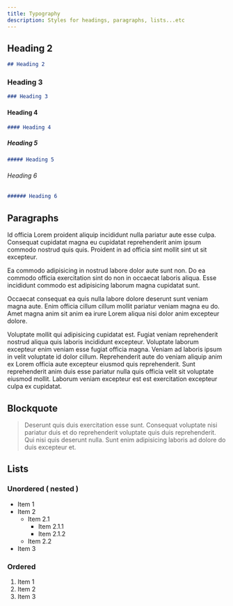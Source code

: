 ```yaml
---
title: Typography
description: Styles for headings, paragraphs, lists...etc
---
```


## Heading 2

```md
## Heading 2
```

### Heading 3

```md
### Heading 3
```

#### Heading 4

```md
#### Heading 4
```

##### Heading 5

```md
##### Heading 5
```

###### Heading 6

```md
###### Heading 6
```

## Paragraphs

Id officia Lorem proident aliquip incididunt nulla pariatur aute esse culpa. Consequat cupidatat magna eu cupidatat reprehenderit anim ipsum commodo nostrud quis quis. Proident in ad officia sint mollit sint ut sit excepteur.

Ea commodo adipisicing in nostrud labore dolor aute sunt non. Do ea commodo officia exercitation sint do non in occaecat laboris aliqua. Esse incididunt commodo est adipisicing laborum magna cupidatat sunt.

Occaecat consequat ea quis nulla labore dolore deserunt sunt veniam magna aute. Enim officia cillum cillum mollit pariatur veniam magna eu do. Amet magna anim sit anim ea irure Lorem aliqua nisi dolor anim excepteur dolore.

Voluptate mollit qui adipisicing cupidatat est. Fugiat veniam reprehenderit nostrud aliqua quis laboris incididunt excepteur. Voluptate laborum excepteur enim veniam esse fugiat officia magna. Veniam ad laboris ipsum in velit voluptate id dolor cillum. Reprehenderit aute do veniam aliquip anim ex Lorem officia aute excepteur eiusmod quis reprehenderit. Sunt reprehenderit anim duis esse pariatur nulla quis officia velit sit voluptate eiusmod mollit. Laborum veniam excepteur est est exercitation excepteur culpa ex cupidatat.

## Blockquote

> Deserunt quis duis exercitation esse sunt. Consequat voluptate nisi pariatur duis et do reprehenderit voluptate quis duis reprehenderit. Qui nisi quis deserunt nulla. Sunt enim adipisicing laboris ad dolore do duis excepteur et.

## Lists

### Unordered ( nested )

- Item 1
- Item 2
  - Item 2.1
    - Item 2.1.1
    - Item 2.1.2
  - Item 2.2
- Item 3

### Ordered

1. Item 1
2. Item 2
3. Item 3
